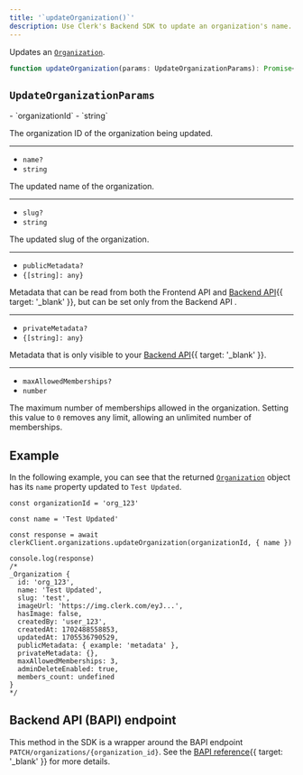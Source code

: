 ```yaml
---
title: '`updateOrganization()`'
description: Use Clerk's Backend SDK to update an organization's name.
---
```


Updates an [`Organization`](/docs/references/backend/types/backend-organization).

```ts
function updateOrganization(params: UpdateOrganizationParams): Promise<Organization>
```

## `UpdateOrganizationParams`

<Properties>
  - `organizationId`
  - `string`

  The organization ID of the organization being updated.

  ---

  - `name?`
  - `string`

  The updated name of the organization.

  ---

  - `slug?`
  - `string`

  The updated slug of the organization.

  ---

  - `publicMetadata?`
  - `{[string]: any}`

  Metadata that can be read from both the Frontend API and [Backend API](/docs/reference/backend-api){{ target: '_blank' }}, but can be set only from the Backend API .

  ---

  - `privateMetadata?`
  - `{[string]: any}`

  Metadata that is only visible to your [Backend API](/docs/reference/backend-api){{ target: '_blank' }}.

  ---

  - `maxAllowedMemberships?`
  - `number`

  The maximum number of memberships allowed in the organization. Setting this value to `0` removes any limit, allowing an unlimited number of memberships.
</Properties>

## Example

In the following example, you can see that the returned [`Organization`](/docs/references/backend/types/backend-organization) object has its `name` property updated to `Test Updated`.

```tsx {{ mark: [3, 11] }}
const organizationId = 'org_123'

const name = 'Test Updated'

const response = await clerkClient.organizations.updateOrganization(organizationId, { name })

console.log(response)
/*
_Organization {
  id: 'org_123',
  name: 'Test Updated',
  slug: 'test',
  imageUrl: 'https://img.clerk.com/eyJ...',
  hasImage: false,
  createdBy: 'user_123',
  createdAt: 1702488558853,
  updatedAt: 1705536790529,
  publicMetadata: { example: 'metadata' },
  privateMetadata: {},
  maxAllowedMemberships: 3,
  adminDeleteEnabled: true,
  members_count: undefined
}
*/
```

## Backend API (BAPI) endpoint

This method in the SDK is a wrapper around the BAPI endpoint `PATCH/organizations/{organization_id}`. See the [BAPI reference](/docs/reference/backend-api/tag/Organizations#operation/UpdateOrganization){{ target: '_blank' }} for more details.
